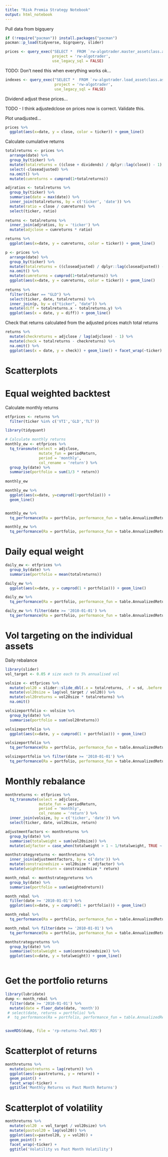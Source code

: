 ```yaml
---
title: "Risk Premia Strategy Notebook"
output: html_notebook
---
```


Pull data from bigquery

```r
if (!require("pacman")) install.packages("pacman")
pacman::p_load(tidyverse, bigrquery, slider)

prices <- query_exec("SELECT *  FROM `rw-algotrader.master_assetclass.assetclass_price`;", 
                     project = 'rw-algotrader', 
                     use_legacy_sql = FALSE)
```

TODO: Don't need this when everything works ok... 

```r
indexes <- query_exec("SELECT *  FROM `rw-algotrader.load_assetclass.assetclass_indexes`;", 
                      project = 'rw-algotrader', 
                      use_legacy_sql = FALSE)
```

Dividend adjust these prices... 

TODO - I think adjustedclose on prices now is correct. Validate this.


Plot unadjusted...

```r
prices %>% 
  ggplot(aes(x=date, y = close, color = ticker)) + geom_line()
```

Calculate cumulative returns

```r
totalreturns <- prices %>%
  arrange(date) %>%
  group_by(ticker) %>%
  mutate(totalreturns = ((close + dividends) / dplyr::lag(close)) - 1) %>%
  select(-closeadjusted) %>%
  na.omit() %>%
  mutate(cumreturns = cumprod(1+totalreturns))

adjratios <- totalreturns %>%
  group_by(ticker) %>%
  summarise(date = max(date)) %>%
  inner_join(totalreturns, by = c('ticker', 'date')) %>%
  mutate(ratio = close / cumreturns) %>%
  select(ticker, ratio)
  
returns <- totalreturns %>%
  inner_join(adjratios, by = 'ticker') %>%
  mutate(adjclose = cumreturns * ratio)
```

```r
returns %>%
  ggplot(aes(x=date, y = cumreturns, color = ticker)) + geom_line()
```

```r
p <- prices %>% 
  arrange(date) %>%
  group_by(ticker) %>%
  mutate(totalreturns = ((closeadjusted) / dplyr::lag(closeadjusted)) - 1) %>%
  na.omit() %>%
  mutate(cumreturns = cumprod(1+totalreturns)) %>% 
  ggplot(aes(x=date, y = cumreturns, color = ticker)) + geom_line()
  
returns %>% 
  filter(ticker == "GLD") %>% 
  select(ticker, date, totalreturns) %>% 
  inner_join(p, by = c("ticker", "date")) %>% 
  mutate(diff = totalreturns.x - totalreturns.y) %>% 
  ggplot(aes(x = date, y = diff)) + geom_line()
```


Check that returns calculated from the adjusted prices match total returns

```r
returns %>%
  mutate(checkreturns = adjclose / lag(adjclose) - 1) %>%
  mutate(check = totalreturns - checkreturns) %>%
  na.omit() %>% 
  ggplot(aes(x = date, y = check)) + geom_line() + facet_wrap(~ticker)
```

# Scatterplots




# Equal weighted backtest 

Calculate monthly returns

```r
etfprices <- returns %>% 
  filter(ticker %in% c('VTI','GLD','TLT')) 
```

```r
library(tidyquant)

# Calculate monthly returns
monthly_ew <- etfprices %>%
  tq_transmute(select = adjclose,
               mutate_fun = periodReturn,
               period = 'monthly',
               col_rename = 'return') %>%
  group_by(date) %>%
  summarise(portfolio = sum(1/3 * return))
  
monthly_ew

monthly_ew %>%
  ggplot(aes(x=date, y=cumprod(1+portfolio))) +
  geom_line()


monthly_ew %>%
  tq_performance(Ra = portfolio, performance_fun = table.AnnualizedReturns)

monthly_ew %>%
  tq_performance(Ra = portfolio, performance_fun = table.AnnualizedReturns)
```

# Daily equal weight

```r
daily_ew <- etfprices %>%
  group_by(date) %>%
  summarise(portfolio = mean(totalreturns))

daily_ew %>%
  ggplot(aes(x=date, y = cumprod(1 + portfolio))) + geom_line()

daily_ew %>%
  tq_performance(Ra = portfolio, performance_fun = table.AnnualizedReturns)

daily_ew %>% filter(date >= '2010-01-01') %>%
  tq_performance(Ra = portfolio, performance_fun = table.AnnualizedReturns)
```


# Vol targeting on the individual assets

Daily rebalance

```r
library(slider)
vol_target <- 0.05 # size each to 5% annualised vol

volsize <- etfprices %>%
  mutate(vol20 = slider::slide_dbl(.x = totalreturns, .f = sd, .before = 60, .complete = TRUE) * sqrt(252)) %>%
  mutate(vol20size = lag(vol_target / vol20)) %>%
  mutate(vol20returns = vol20size * totalreturns) %>%
  na.omit()

volsizeportfolio <- volsize %>%
  group_by(date) %>%
  summarise(portfolio = sum(vol20returns))

volsizeportfolio %>%
  ggplot(aes(x=date, y = cumprod(1 + portfolio))) + geom_line()

volsizeportfolio %>%
  tq_performance(Ra = portfolio, performance_fun = table.AnnualizedReturns)

volsizeportfolio %>% filter(date >= '2010-01-01') %>%
  tq_performance(Ra = portfolio, performance_fun = table.AnnualizedReturns)
```

# Monthly rebalance

```r
monthreturns <- etfprices %>%
  tq_transmute(select = adjclose,
               mutate_fun = periodReturn,
               period = 'monthly',
               col_rename = 'return') %>%
  inner_join(volsize, by = c('ticker', 'date')) %>%
  select(ticker, date, vol20size, return)

adjustmentfactors <- monthreturns %>%
  group_by(date) %>%
  summarise(totalweight = sum(vol20size)) %>%
  mutate(adjfactor = case_when(totalweight > 1 ~ 1/totalweight, TRUE ~ 1))

monthstrategyreturns <- monthreturns %>%
  inner_join(adjustmentfactors, by = c('date')) %>%
  mutate(constrainedsize = vol20size * adjfactor) %>%
  mutate(weightedreturn = constrainedsize * return)

month_rebal <- monthstrategyreturns %>%
  group_by(date) %>%
  summarise(portfolio = sum(weightedreturn))

month_rebal %>%
  filter(date >= '2010-01-01') %>%
  ggplot(aes(x=date, y = cumprod(1 + portfolio))) + geom_line()

month_rebal %>%
  tq_performance(Ra = portfolio, performance_fun = table.AnnualizedReturns)

month_rebal %>% filter(date >= '2010-01-01') %>%
  tq_performance(Ra = portfolio, performance_fun = table.AnnualizedReturns)

monthstrategyreturns %>%
  group_by(date) %>%
  summarise(totalweight = sum(constrainedsize)) %>%
  ggplot(aes(x=date, y = totalweight)) + geom_line()
  
```

# Get the portfolio returns

```r
library(lubridate)
dump <- month_rebal %>%
  filter(date >= '2010-01-01') %>%
  mutate(date = floor_date(date, 'month')) 
 # select(date, returns = portfolio) %>%
 #  tq_performance(Ra = portfolio, performance_fun = table.AnnualizedReturns)


saveRDS(dump, file = 'rp-returns-7vol.RDS')
```

# Scatterplot of returns 

```r
monthreturns %>%
  mutate(pastreturns = lag(return)) %>%
  ggplot(aes(x=pastreturns, y = return)) +
  geom_point() + 
  facet_wrap(~ticker) + 
  ggtitle('Monthly Returns vs Past Month Returns')
```

# Scatterplot of volatility

```r
monthreturns %>%
  mutate(vol20  = vol_target / vol20size) %>%
  mutate(pastvol20 = lag(vol20)) %>%
  ggplot(aes(x=pastvol20, y = vol20)) +
  geom_point() + 
  facet_wrap(~ticker) + 
  ggtitle('Volatility vs Past Month Volatility')

```

